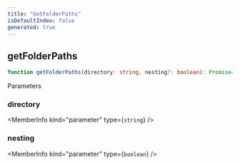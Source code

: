 ```yaml
---
title: "GetFolderPaths"
isDefaultIndex: false
generated: true
---
```



<!-- This file was generated from the CommandKit source. Do not modify. Instead, re-run the "docgen" script -->


## getFolderPaths

<GenerationInfo sourceFile="packages/commandkit/src/utils/get-paths.ts" sourceLine="29" packageName="commandkit" />



```ts title="Signature"
function getFolderPaths(directory: string, nesting?: boolean): Promise<string[]>
```
Parameters

### directory

<MemberInfo kind="parameter" type={`string`} />

### nesting

<MemberInfo kind="parameter" type={`boolean`} />

